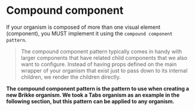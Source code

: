 
<Meta title="Contributing/Compound Component" />

# Compound component

If your organism is composed of more than one visual element (component), you MUST implement it using the
`compound component pattern`.

> The compound component pattern typically comes in handy with larger components that have related child components that we also want to configure.
> Instead of having props defined on the main wrapper of your organism that exist just to pass down to its internal children, we render the children directly.

**The compound component pattern is the pattern to use when creating a new Brikke
organism. We took a Tabs organism as an example in the following section, but this
pattern can be applied to any organism.**

<Title label="Using a compound component" />

```jsx title="/src/MyPage/MyTabs/index.tsx"
import { MyTabs } from '@ds-name-to-define/tabs'

const MyTabs = () => {
  return (
    <Tabs defaultValue="tab1">
      <Tabs.List>
        <Tabs.Trigger value="tab1">Inbox</Tabs.Trigger>
        <Tabs.Trigger value="tab2">Today</Tabs.Trigger>
        <Tabs.Trigger value="tab3">Upcoming</Tabs.Trigger>
      </Tabs.List>
      <Tabs.Content value="tab1">Your inbox is empty</Tabs.Content>
      <Tabs.Content value="tab2">Make some coffee</Tabs.Content>
      <Tabs.Content value="tab3">Order more coffee</Tabs.Content>
    </Tabs>
  )
}
```

<Title label="Implementation" />

```jsx title="/packages/tabs/src/index.tsx"
import { TabsList as List } from './List'
import { TabsTrigger as Trigger } from './Trigger'
import { TabsContent as Content } from './Content'
import { TabsRoot as Root } from './Root'

// we have to override the "displayName" values here,
// in order to make it work with ReactLiveBlock
Root.displayName = 'Tabs' // <-  the Root Component must be the first to be set 🤷
Trigger.displayName = 'Tabs.Trigger'
List.displayName = 'Tabs.List'
Content.displayName = 'Tabs.Content'

export const Tabs = Object.assign(Root, {
  List,
  Trigger,
  Content,
})
```

<Title label="Explanation" />

- `Tabs` is the Main wrapper. It acts as a context provider so that its children can communicate with each other without relying on props. The context is optional, for simpler organisms, you might not need it.
- `Object.assign` is then used to attach molecules to the compound organism `Tabs`. It allows us to do `<Tabs.List />, <Tabs.Trigger />, etc` to use an atom. Note that typescript likes this approach better and merge the types correctly without explicit typing.
- **No `default` export**. This is for better discoverability.
  See [why in details](https://basarat.gitbook.io/typescript/main-1/defaultisbad). Optionally, this is where you can also export your types/constants.

<Title label="Benefits" />

<Title label="Discoverability" heading="h3" />

- Typing "`Tabs.`" will autocomplete the molecules to the developer. He/she does not need to know their name to discover them (`Tabs.List`, `Tabs.Trigger`, etc).
- The JSDoc comments above each atom will be visible in the IDE.
- A link to the ZeroHeight specifications is accessible from the main wrapper of the organism.
- It needs a single import `import { Tabs } from '@ds-name-to-define/tabs` to work. Instead of something like `import { Tabs, TabsTrigger, TabsList, etc... }`

<Title label="Composability" heading="h3" />

Composability comes from the fact that your organism is comprised of multiple components, instead of being a monolithic organism.

- You can intertwine the component's molecules with custom HTML for more flexibility.
- You can cherry-pick which molecules of the organism you will use.
- It avoids props drilling (an organism/molecule passing props to its children and so on).
